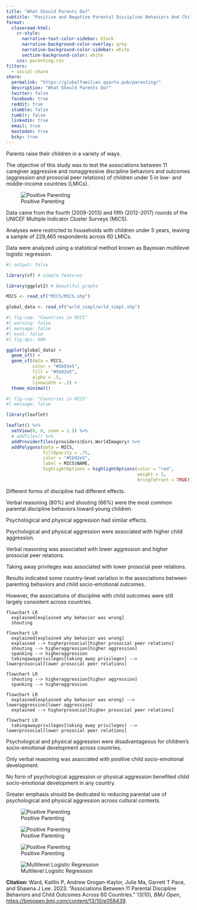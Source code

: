 ```yaml
---
title: "What Should Parents Do?"
subtitle: "Positive and Negative Parental Discipline Behaviors And Child Outcomes Across 60 Countries"
format: 
  closeread-html:
    cr-style:
      narrative-text-color-sidebar: black
      narrative-background-color-overlay: grey
      narrative-background-color-sidebar: white
      section-background-color: white
    css: parenting.css
filters:
  - social-share
share:
  permalink: "https://globalfamilies.quarto.pub/parenting/"
  description: "What Should Parents Do?"
  twitter: false
  facebook: true
  reddit: true
  stumble: false
  tumblr: false
  linkedin: true
  email: true
  mastodon: true
  bsky: true
---
```


:::{.cr-section}

:::{focus-on="cr-positiveparenting" pan-to="0%,0%"  scale-by=".75"}
Parents raise their children in a variety of ways. 
:::

:::{focus-on="cr-positiveparenting" pan-to="0%,0%"  scale-by="1.1"}
The objective of this study was to test the associations between 11 caregiver aggressive and nonaggressive discipline behaviors and outcomes (aggression and prosocial peer relations) of children under 5 in low- and middle-income countries (LMICs). 
:::

:::{#cr-positiveparenting}
![Positive Parenting](positiveparenting.png)
:::

:::{focus-on="cr-mymap" scale-by="1.0"}
Data came from the fourth (2009-2013) and fifth (2012-2017) rounds of the UNICEF Multiple Indicator Cluster Surveys (MICS).
:::

:::{focus-on="cr-mymap" scale-by="1.25"}
Analyses were restricted to households with children under 5 years, leaving a sample of 229,465 respondents across 60 LMICs.
:::

:::{focus-on="cr-equation" scale-by="1"}
Data were analyzed using a statistical method known as Bayesian multilevel logistic regression.
:::

:::{#cr-mymap}
```r
#| output: false

library(sf) # simple features

library(ggplot2) # beautiful graphs

MICS <- read_sf("MICS/MICS.shp") 

global_data <- read_sf("wrld_simpl/wrld_simpl.shp")

```

```r
#| fig-cap: "Countries in MICS"
#| warning: false
#| message: false
#| eval: false
#| fig-dpi: 600

ggplot(global_data) +
  geom_sf() +
  geom_sf(data = MICS,
          color = "#5b92e5",
          fill = "#5b92e5",
          alpha = .5,
          linewidth = .5) +
  theme_minimal()

```

```r
#| fig-cap: "Countries in MICS"
#| message: false

library(leaflet)

leaflet() %>%
  setView(0, 0, zoom = 1.5) %>%
  # addTiles() %>%
  addProviderTiles(providers$Esri.WorldImagery) %>%
  addPolygons(data = MICS, 
              fillOpacity = .75, 
              color = "#5b92e5", 
              label = MICS$NAME,
              highlightOptions = highlightOptions(color = "red", 
                                                  weight = 2,
                                                  bringToFront = TRUE)) 

```
:::

:::{focus-on="cr-discipline"}
Different forms of discipline had different effects.
:::

:::{focus-on="cr-discipline-most-common"}
Verbal reasoning (80%) and shouting (66%) were the most common parental discipline behaviors toward young children.
:::

:::{focus-on="cr-discipline"}
Psychological and physical aggression had similar effects.
:::

:::{focus-on="cr-discipline2"}
Psychological and physical aggression were associated with higher child aggression. 
:::

:::{focus-on="cr-discipline3"}
Verbal reasoning was associated with lower aggression and higher prosocial peer relations. 
:::

:::{focus-on="cr-discipline4"}
Taking away privileges was associated with lower prosocial peer relations. 
:::

:::{focus-on="cr-mymap"}
Results indicated some country-level variation in the associations between parenting behaviors and child socio-emotional outcomes. 
:::

:::{focus-on="cr-discipline"}
However, the associations of discipline with child outcomes were still largely consistent across countries.
:::

:::{#cr-discipline-most-common .scale-to-fill}
```mermaid
flowchart LR
  explained[explained why behavior was wrong] 
  shouting
```
:::

:::{#cr-discipline .scale-to-fill}
```mermaid
flowchart LR
  explained[explained why behavior was wrong] 
  explained --> higherprosocial[higher prosocial peer relations]
  shouting --> higheraggression[higher aggression]
  spanking --> higheraggression
  takingawayprivileges[taking away privileges] --> lowerprosocial[lower prosocial peer relations]
```
:::

:::{#cr-discipline2 .scale-to-fill}
```mermaid
flowchart LR
  shouting --> higheraggression[higher aggression]
  spanking --> higheraggression
```
:::

:::{#cr-discipline3 .scale-to-fill}
```mermaid
flowchart LR
  explained[explained why behavior was wrong] --> loweraggression[lower aggression]
  explained --> higherprosocial[higher prosocial peer relations]
```
:::

:::{#cr-discipline4 .scale-to-fill}
```mermaid
flowchart LR
  takingawayprivileges[taking away privileges] --> lowerprosocial[lower prosocial peer relations]
```
:::

:::{focus-on="cr-positiveparenting" scale-by=".6"}
Psychological and physical aggression were disadvantageous for children’s socio-emotional development across countries. 
:::

:::{focus-on="cr-positiveparenting" scale-by=".7"}
Only verbal reasoning was associated with positive child socio-emotional development.
:::

:::{focus-on="cr-positiveparenting" scale-by=".8"}
No form of psychological aggression or physical aggression benefited child socio-emotional development in any country.   
:::

:::{focus-on="cr-positiveparenting" scale-by=".9"}
Greater emphasis should be dedicated to reducing parental use of psychological and physical aggression across cultural contexts.
:::

:::{#cr-father1}
![Positive Parenting](father1.png)
:::

:::{#cr-mother1}
![Positive Parenting](mother1.png)
:::

:::{#cr-father2}
![Positive Parenting](father2.png)
:::

:::{#cr-equation}
![Multilevel Logistic Regression](equation.png)
:::

:::


**Citation:** Ward, Kaitlin P, Andrew Grogan-Kaylor, Julie Ma, Garrett T Pace, and Shawna J Lee. 2023. "Associations Between 11 Parental Discipline Behaviors and Child Outcomes Across 60 Countries." 13(10), *BMJ Open*,  [https://bmjopen.bmj.com/content/13/10/e058439](https://bmjopen.bmj.com/content/13/10/e058439). 

